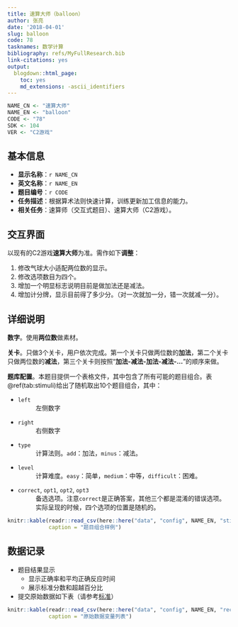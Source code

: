 ```yaml
---
title: 速算大师（balloon）
author: 张亮
date: '2018-04-01'
slug: balloon
code: 78
tasknames: 数学计算
bibliography: refs/MyFullResearch.bib
link-citations: yes
output:
  blogdown::html_page:
    toc: yes
    md_extensions: -ascii_identifiers
---
```


```r
NAME_CN <- "速算大师"
NAME_EN <- "balloon"
CODE <- "78"
SDK <- 104
VER <- "C2游戏"
```

## 基本信息

* **显示名称**：`r NAME_CN`
* **英文名称**：`r NAME_EN`
* **题目编号**：`r CODE`
* **任务描述**：根据算术法则快速计算，训练更新加工信息的能力。
* **相关任务**：速算师（交互式题目）、速算大师（C2游戏）。

## 交互界面

以现有的C2游戏**速算大师**为准。需作如下**调整**：

1. 修改气球大小适配两位数的显示。
1. 修改选项数目为四个。
1. 增加一个明显标志说明目前是做加法还是减法。
1. 增加计分牌，显示目前得了多少分。（对一次就加一分，错一次就减一分）。

## 详细说明

**数字**。使用**两位数**做素材。

**关卡**。只做3个关卡，用户依次完成。第一个关卡只做两位数的**加法**，第二个关卡只做两位数的**减法**，第三个关卡则按照“**加法-减法-加法-减法-...**”的顺序来做。

**题库配置**。本题目提供一个表格文件，其中包含了所有可能的题目组合。表\@ref(tab:stimuli)给出了随机取出10个题目组合，其中：

* `left`
: 左侧数字
* `right`
: 右侧数字
* `type`
: 计算法则。`add`：加法，`minus`：减法。
* `level`
: 计算难度。`easy`：简单，`medium`：中等，`difficult`：困难。
* `correct`, `opt1`, `opt2`, `opt3`
: 备选选项。注意`correct`是正确答案，其他三个都是混淆的错误选项。实际呈现的时候，四个选项的位置是随机的。

```r
knitr::kable(readr::read_csv(here::here("data", "config", NAME_EN, "stimuli.csv")),
             caption = "题目组合样例")
```

## 数据记录

* 题目结果显示
    + 显示正确率和平均正确反应时间
    + 展示标准分数和超越百分比
* 提交原始数据如下表（请参考[标准](`r blogdown::shortcode("relref", "standard.html")`)）

```r
knitr::kable(readr::read_csv(here::here("data", "config", NAME_EN, "recs.csv")),
             caption = "原始数据变量列表")
```
